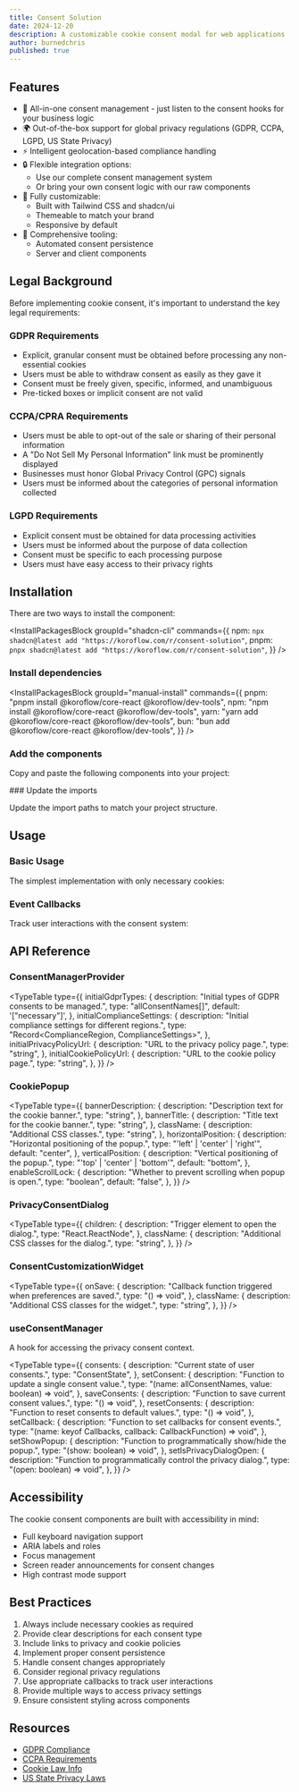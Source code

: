 ```yaml
---
title: Consent Solution
date: 2024-12-20
description: A customizable cookie consent modal for web applications
author: burnedchris
published: true
---
```


<ComponentPreview name="consent-solution-demo" />

## Features
- 🎯 All-in-one consent management - just listen to the consent hooks for your business logic
- 🌍 Out-of-the-box support for global privacy regulations (GDPR, CCPA, LGPD, US State Privacy)
- ⚡ Intelligent geolocation-based compliance handling
- 🔒 Flexible integration options:
  - Use our complete consent management system
  - Or bring your own consent logic with our raw components
- 🎨 Fully customizable:
  - Built with Tailwind CSS and shadcn/ui
  - Themeable to match your brand
  - Responsive by default
- 📝 Comprehensive tooling:
  - Automated consent persistence
  - Server and client components


## Legal Background

Before implementing cookie consent, it's important to understand the key legal requirements:

### GDPR Requirements
- Explicit, granular consent must be obtained before processing any non-essential cookies
- Users must be able to withdraw consent as easily as they gave it
- Consent must be freely given, specific, informed, and unambiguous
- Pre-ticked boxes or implicit consent are not valid

### CCPA/CPRA Requirements
- Users must be able to opt-out of the sale or sharing of their personal information
- A "Do Not Sell My Personal Information" link must be prominently displayed
- Businesses must honor Global Privacy Control (GPC) signals
- Users must be informed about the categories of personal information collected

### LGPD Requirements
- Explicit consent must be obtained for data processing activities
- Users must be informed about the purpose of data collection
- Consent must be specific to each processing purpose
- Users must have easy access to their privacy rights
## Installation

There are two ways to install the component:

<Accordions>
<Accordion title="Using Shadcn CLI" id="shadcn">
 
<InstallPackagesBlock
groupId="shadcn-cli"
  commands={{
    npm: `npx shadcn@latest add "https://koroflow.com/r/consent-solution"`,
    pnpm: `pnpx shadcn@latest add "https://koroflow.com/r/consent-solution"`,
  }}
/>

</Accordion>
<Accordion title="Manually" id="manually">
 <Steps>
<Step>

### Install dependencies

<InstallPackagesBlock groupId="manual-install" commands={{
  pnpm: "pnpm install @koroflow/core-react @koroflow/dev-tools",
  npm: "npm install @koroflow/core-react @koroflow/dev-tools",
  yarn: "yarn add @koroflow/core-react @koroflow/dev-tools",
  bun: "bun add @koroflow/core-react @koroflow/dev-tools",
}} />
</Step>
<Step>
### Add the components

Copy and paste the following components into your project:

<ComponentSource name="consent-solution" />

</Step>
<Step>
### Update the imports

Update the import paths to match your project structure.

</Step>
</Steps>
</Accordion>
</Accordions>

## Usage

### Basic Usage

The simplest implementation with only necessary cookies:

<ComponentPreview name="consent-solution-minimal-demo" defaultTab="Code" />

### Event Callbacks

Track user interactions with the consent system:

<ComponentPreview name="consent-solution-callback-demo" defaultTab="Code" />

## API Reference

### ConsentManagerProvider

<TypeTable
  type={{
    initialGdprTypes: {
      description: "Initial types of GDPR consents to be managed.",
      type: "allConsentNames[]",
      default: '["necessary"]',
    },
    initialComplianceSettings: {
      description: "Initial compliance settings for different regions.",
      type: "Record<ComplianceRegion, ComplianceSettings>",
    },
    initialPrivacyPolicyUrl: {
      description: "URL to the privacy policy page.",
      type: "string",
    },
    initialCookiePolicyUrl: {
      description: "URL to the cookie policy page.",
      type: "string",
    },
  }}
/>

### CookiePopup

<TypeTable
  type={{
    bannerDescription: {
      description: "Description text for the cookie banner.",
      type: "string",
    },
    bannerTitle: {
      description: "Title text for the cookie banner.",
      type: "string",
    },
    className: {
      description: "Additional CSS classes.",
      type: "string",
    },
    horizontalPosition: {
      description: "Horizontal positioning of the popup.",
      type: "'left' | 'center' | 'right'",
      default: "center",
    },
    verticalPosition: {
      description: "Vertical positioning of the popup.",
      type: "'top' | 'center' | 'bottom'",
      default: "bottom",
    },
    enableScrollLock: {
      description: "Whether to prevent scrolling when popup is open.",
      type: "boolean",
      default: "false",
    },
  }}
/>

### PrivacyConsentDialog

<TypeTable
  type={{
    children: {
      description: "Trigger element to open the dialog.",
      type: "React.ReactNode",
    },
    className: {
      description: "Additional CSS classes for the dialog.",
      type: "string",
    },
  }}
/>

### ConsentCustomizationWidget

<TypeTable
  type={{
    onSave: {
      description: "Callback function triggered when preferences are saved.",
      type: "() => void",
    },
    className: {
      description: "Additional CSS classes for the widget.",
      type: "string",
    },
  }}
/>

### useConsentManager

A hook for accessing the privacy consent context.

<TypeTable
  type={{
    consents: {
      description: "Current state of user consents.",
      type: "ConsentState",
    },
    setConsent: {
      description: "Function to update a single consent value.",
      type: "(name: allConsentNames, value: boolean) => void",
    },
    saveConsents: {
      description: "Function to save current consent values.",
      type: "() => void",
    },
    resetConsents: {
      description: "Function to reset consents to default values.",
      type: "() => void",
    },
    setCallback: {
      description: "Function to set callbacks for consent events.",
      type: "(name: keyof Callbacks, callback: CallbackFunction) => void",
    },
    setShowPopup: {
      description: "Function to programmatically show/hide the popup.",
      type: "(show: boolean) => void",
    },
    setIsPrivacyDialogOpen: {
      description: "Function to programmatically control the privacy dialog.",
      type: "(open: boolean) => void",
    },
  }}
/>

## Accessibility

The cookie consent components are built with accessibility in mind:

- Full keyboard navigation support
- ARIA labels and roles
- Focus management
- Screen reader announcements for consent changes
- High contrast mode support

## Best Practices

1. Always include necessary cookies as required
2. Provide clear descriptions for each consent type
3. Include links to privacy and cookie policies
4. Implement proper consent persistence
5. Handle consent changes appropriately
6. Consider regional privacy regulations
7. Use appropriate callbacks to track user interactions
8. Provide multiple ways to access privacy settings
9. Ensure consistent styling across components

## Resources

- [GDPR Compliance](https://gdpr.eu/cookies/)
- [CCPA Requirements](https://oag.ca.gov/privacy/ccpa)
- [Cookie Law Info](https://www.cookielaw.org/the-cookie-law/)
- [US State Privacy Laws](https://iapp.org/resources/article/us-state-privacy-legislation-tracker/)
